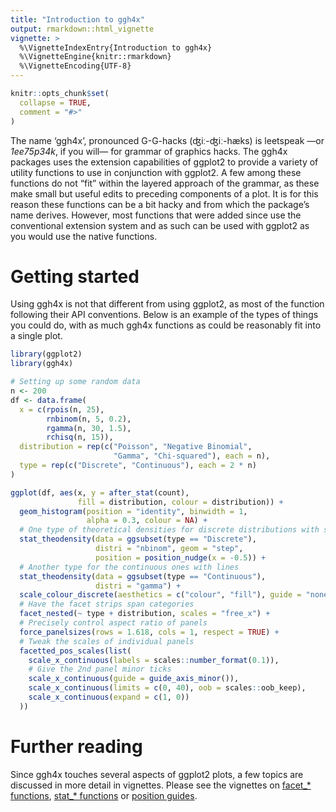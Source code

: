 ```yaml
---
title: "Introduction to ggh4x"
output: rmarkdown::html_vignette
vignette: >
  %\VignetteIndexEntry{Introduction to ggh4x}
  %\VignetteEngine{knitr::rmarkdown}
  %\VignetteEncoding{UTF-8}
---
```


```r
knitr::opts_chunk$set(
  collapse = TRUE,
  comment = "#>"
)
```

The name 'ggh4x', pronounced G-G-hacks (ʤiː-ʤiː-hæks) is leetspeak ---or *1ee75p34k*, if you will--- for grammar of graphics hacks. The ggh4x packages uses the extension capabilities of ggplot2 to provide a variety of utility functions to use in conjunction with ggplot2. A few among these functions do not "fit" within the layered approach of the grammar, as these make small but useful edits to preceding components of a plot. It is for this reason these functions can be a bit hacky and from which the package's name derives. However, most functions that were added since use the conventional extension system and as such can be used with ggplot2 as you would use the native functions.

# Getting started

Using ggh4x is not that different from using ggplot2, as most of the function following their API conventions. Below is an example of the types of things you could do, with as much ggh4x functions as could be reasonably fit into a single plot.

```r
library(ggplot2)
library(ggh4x)

# Setting up some random data
n <- 200
df <- data.frame(
  x = c(rpois(n, 25),
        rnbinom(n, 5, 0.2),
        rgamma(n, 30, 1.5),
        rchisq(n, 15)),
  distribution = rep(c("Poisson", "Negative Binomial", 
                       "Gamma", "Chi-squared"), each = n),
  type = rep(c("Discrete", "Continuous"), each = 2 * n)
)

ggplot(df, aes(x, y = after_stat(count),
               fill = distribution, colour = distribution)) +
  geom_histogram(position = "identity", binwidth = 1, 
                 alpha = 0.3, colour = NA) +
  # One type of theoretical densities for discrete distributions with steps
  stat_theodensity(data = ggsubset(type == "Discrete"),
                   distri = "nbinom", geom = "step",
                   position = position_nudge(x = -0.5)) +
  # Another type for the continuous ones with lines
  stat_theodensity(data = ggsubset(type == "Continuous"),
                   distri = "gamma") +
  scale_colour_discrete(aesthetics = c("colour", "fill"), guide = "none") +
  # Have the facet strips span categories
  facet_nested(~ type + distribution, scales = "free_x") +
  # Precisely control aspect ratio of panels
  force_panelsizes(rows = 1.618, cols = 1, respect = TRUE) +
  # Tweak the scales of individual panels
  facetted_pos_scales(list(
    scale_x_continuous(labels = scales::number_format(0.1)),
    # Give the 2nd panel minor ticks
    scale_x_continuous(guide = guide_axis_minor()),
    scale_x_continuous(limits = c(0, 40), oob = scales::oob_keep),
    scale_x_continuous(expand = c(1, 0))
  ))
```

# Further reading

Since ggh4x touches several aspects of ggplot2 plots, a few topics are discussed in more detail in vignettes.
Please see the vignettes on [facet_* functions](Facets.html),  [stat_* functions](Statistics.html) or [position guides](PositionGuides.html).
